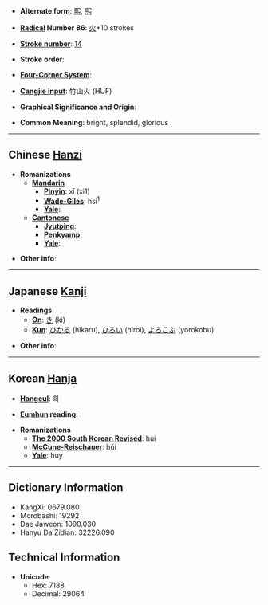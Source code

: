* '''Alternate form''': [[熙]], [[煕]] 

* '''[[Wiktionary:Chinese radical index| Radical]] Number 86''': [[Wiktionary:Chinese radical index 火|火]]+10 strokes

* '''[[Wiktionary:Chinese total strokes index|Stroke number]]''': [[Wiktionary:Chinese total strokes index 14|14]]

* '''Stroke order''': 

* '''[[Wiktionary:Chinese four corner index|Four-Corner System]]''': 

* '''[[Wiktionary:Chinese Cangjie index|Cangjie input]]''': 竹山火 (HUF)

* '''Graphical Significance and Origin''': 

* '''Common Meaning''': bright, splendid, glorious

----

== Chinese [[Hanzi]] ==

* '''Romanizations'''
** '''[[Mandarin]]'''
*** '''[[Pinyin]]''': xī (xi1)
*** '''[[Wade-Giles]]''': hsi<sup>1</sup>
*** '''[[Yale]]''': 
** '''[[Cantonese]]'''
*** '''[[Jyutping]]''':
*** '''[[Penkyamp]]''': 
*** '''[[Yale]]''': 

* '''Other info''': 

----

== Japanese [[Kanji]] ==

* '''Readings'''
** '''[[On]]''': [[き]] (ki)
** '''[[Kun]]''': [[ひかる]] (hikaru), [[ひろい]] (hiroi), [[よろこぶ]] (yorokobu)

* '''Other info''':  

----

== Korean [[Hanja]] ==

* '''[[Hangeul]]''': 희

* '''[[Eumhun]] reading''': 

* '''Romanizations'''
** '''[[The 2000 South Korean Revised Romanization|The 2000 South Korean Revised]]''': hui
** '''[[McCune-Reischauer]]''': hŭi
** '''[[Yale]]''': huy

----

== Dictionary Information ==

* KangXi: 0679.080
* Morobashi: 19292
* Dae Jaweon: 1090.030
* Hanyu Da Zidian: 32226.090

== Technical Information ==

* '''Unicode''':
** Hex: 7188
** Decimal: 29064